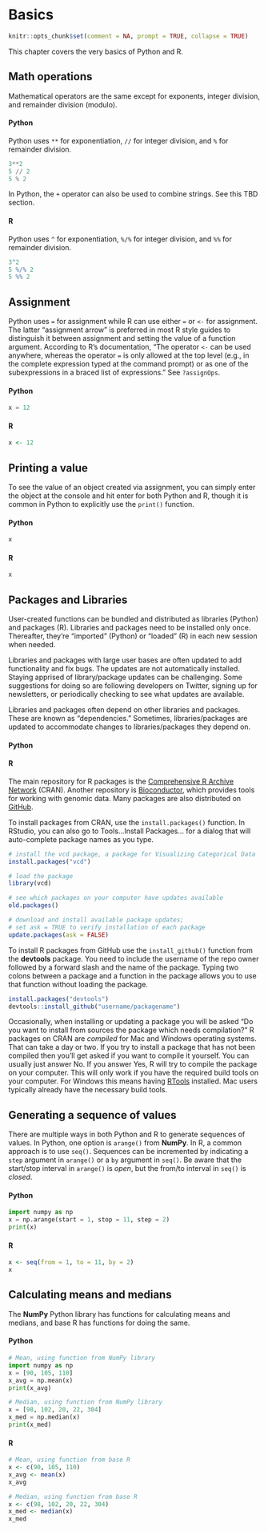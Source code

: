 # Basics 

```r
knitr::opts_chunk$set(comment = NA, prompt = TRUE, collapse = TRUE)
```

This chapter covers the very basics of Python and R.

## Math operations

Mathematical operators are the same except for exponents, integer division, and remainder division (modulo).

#### Python {-}

Python uses `**` for exponentiation, `//` for integer division, and `%` for remainder division.

```python
3**2
5 // 2
5 % 2
```

In Python, the `+` operator can also be used to combine strings. See this TBD section.

#### R {-}

Python uses `^` for exponentiation, `%/%` for integer division, and `%%` for remainder division.


```r
3^2
5 %/% 2
5 %% 2
```

## Assignment

Python uses `=` for assignment while R can use either `=` or `<-` for assignment. The latter "assignment arrow" is preferred in most R style guides to distinguish it between assignment and setting the value of a function argument. According to R's documentation, "The operator `<-` can be used anywhere, whereas the operator `=` is only allowed at the top level (e.g., in the complete expression typed at the command prompt) or as one of the subexpressions in a braced list of expressions." See `?assignOps`.

#### Python {-}

```python
x = 12
```

#### R {-}

```r
x <- 12
```

## Printing a value

To see the value of an object created via assignment, you can simply enter the object at the console and hit enter for both Python and R, though it is common in Python to explicitly use the `print()` function.

#### Python {-}

```python
x
```

#### R {-}

```r
x
```


## Packages and Libraries

User-created functions can be bundled and distributed as libraries (Python) and packages (R). Libraries and packages need to be installed only once. Thereafter, they're "imported" (Python) or "loaded" (R) in each new session when needed.

Libraries and packages with large user bases are often updated to add functionality and fix bugs. The updates are not automatically installed. Staying apprised of library/package updates can be challenging. Some suggestions for doing so are following developers on Twitter, signing up for newsletters, or periodically checking to see what updates are available.

Libraries and packages often depend on other libraries and packages. These are known as "dependencies." Sometimes, libraries/packages are updated to accommodate changes to libraries/packages they depend on.

#### Python {-}


#### R {-}

The main repository for R packages is the [Comprehensive R Archive Network](https://cran.r-project.org/) (CRAN). Another repository is [Bioconductor](https://www.bioconductor.org/), which provides tools for working with genomic data. Many packages are also distributed on [GitHub](https://github.com/).

To install packages from CRAN, use the `install.packages()` function. In RStudio, you can also go to Tools...Install Packages... for a dialog that will auto-complete package names as you type.

```r
# install the vcd package, a package for Visualizing Categorical Data
install.packages("vcd")

# load the package
library(vcd)

# see which packages on your computer have updates available
old.packages()

# download and install available package updates;
# set ask = TRUE to verify installation of each package
update.packages(ask = FALSE)
```

To install R packages from GitHub use the `install_github()` function from the **devtools** package. You need to include the username of the repo owner followed by a forward slash and the name of the package. Typing two colons between a package and a function in the package allows you to use that function without loading the package.

```r
install.packages("devtools")
devtools::install_github("username/packagename")
```

Occasionally, when installing or updating a package you will be asked "Do you want to install from sources the package which needs compilation?" R packages on CRAN are _compiled_ for Mac and Windows operating systems. That can take a day or two. If you try to install a package that has not been compiled then you'll get asked if you want to compile it yourself. You can usually just answer No. If you answer Yes, R will try to compile the package on your computer. This will only work if you have the required build tools on your computer. For Windows this means having [RTools](https://cran.r-project.org/bin/windows/Rtools/) installed. Mac users typically already have the necessary build tools.

## Generating a sequence of values

There are multiple ways in both Python and R to generate sequences of values. In Python, one option is `arange()` from **NumPy**. In R, a common approach is to use `seq()`. Sequences can be incremented by indicating a `step` argument in `arange()` or a `by` argument in `seq()`. Be aware that the start/stop interval in `arange()` is _open_, but the from/to interval in `seq()` is _closed_.

#### Python {-}

```python
import numpy as np
x = np.arange(start = 1, stop = 11, step = 2)
print(x)
```

#### R {-}

```r
x <- seq(from = 1, to = 11, by = 2)
x
```

## Calculating means and medians

The **NumPy** Python library has functions for calculating means and medians, and base R has functions for doing the same.

#### Python {-}

```python
# Mean, using function from NumPy library
import numpy as np
x = [90, 105, 110]
x_avg = np.mean(x)
print(x_avg)

# Median, using function from NumPy library
x = [98, 102, 20, 22, 304]
x_med = np.median(x)
print(x_med)
```

#### R {-}

```r
# Mean, using function from base R
x <- c(90, 105, 110)
x_avg <- mean(x)
x_avg

# Median, using function from base R
x <- c(98, 102, 20, 22, 304)
x_med <- median(x)
x_med
```